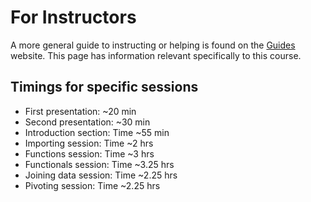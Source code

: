 # For Instructors

A more general guide to instructing or helping is found on the
[Guides](https://guides.rostools.org/) website. This page has
information relevant specifically to this course.

## Timings for specific sessions

-   First presentation: \~20 min
-   Second presentation: \~30 min
-   Introduction section: Time \~55 min
-   Importing session: Time \~2 hrs
-   Functions session: Time \~3 hrs
-   Functionals session: Time \~3.25 hrs
-   Joining data session: Time \~2.25 hrs
-   Pivoting session: Time \~2.25 hrs

